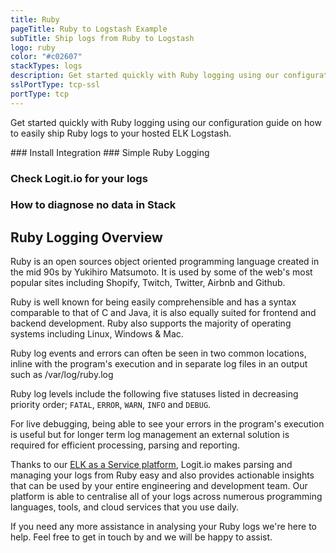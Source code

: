 ```yaml
---
title: Ruby
pageTitle: Ruby to Logstash Example
subTitle: Ship logs from Ruby to Logstash
logo: ruby
color: "#c02607"
stackTypes: logs
description: Get started quickly with Ruby logging using our configuration guide on how to send Ruby logs to your Hosted ELK Logstash.
sslPortType: tcp-ssl
portType: tcp
---
```


Get started quickly with Ruby logging using our configuration 
guide on how to easily ship Ruby logs to your hosted ELK Logstash.

<Steps>
  ### Install Integration
  <InstallIntegration/>
  ### Simple Ruby Logging

  <SendLogsViaRuby />

  ### Check Logit.io for your logs

  <LaunchStack utmMedium="logs" utmCampaign="ruby" source="ruby" />

  ### How to diagnose no data in Stack

  <DiagnoseNoData />

</Steps>

## Ruby Logging Overview

Ruby is an open sources object oriented programming language created in 
the mid 90s by Yukihiro Matsumoto. It is used by some of the web's most 
popular sites including Shopify, Twitch, Twitter, Airbnb and Github.

Ruby is well known for being easily comprehensible and has a syntax 
comparable to that of C and Java, it is also equally suited for frontend 
and backend development. Ruby also supports the majority of 
operating systems including Linux, Windows & Mac.

Ruby log events and errors can often be seen in two common locations, 
inline with the program's execution and in separate log files in an output such as /var/log/ruby.log

Ruby log levels include the following five statuses listed in 
decreasing priority order; `FATAL`, `ERROR`, `WARN`, `INFO` and `DEBUG`.

For live debugging, being able to see your errors in the program's 
execution is useful but for longer term log management an external 
solution is required for efficient processing, parsing and reporting.

Thanks to our [ELK as a Service platform](https://logit.io/platform/features/hosted-elk/elk-as-a-service), 
Logit.io makes parsing and managing your logs from Ruby easy and also 
provides actionable insights that can be used by your entire engineering 
and development team. Our platform is able to centralise all of your logs 
across numerous programming languages, tools, and cloud services that you use daily.

If you need any more assistance in analysing your Ruby logs we're here 
to help. Feel free to get in touch by 
<IntercomButton text="reaching out to our support team via Intercom" /> and we will be happy to assist.